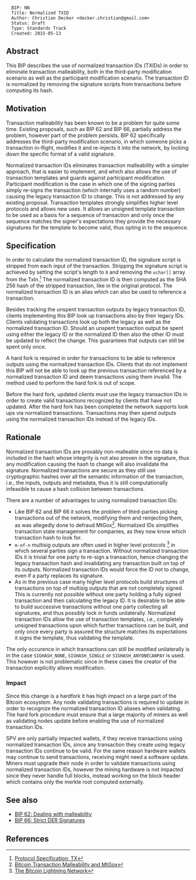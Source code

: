 <pre>
  BIP: NN
  Title: Normalized TXID
  Author: Christian Decker <decker.christian@gmail.com>
  Status: Draft
  Type: Standards Track
  Created: 2015-05-13
</pre>
== Abstract ==

This BIP describes the use of normalized transaction IDs (TXIDs) in order to eliminate transaction malleability, both in the third-party modification scenario as well as the participant modification scenario. The transaction ID is normalized by removing the signature scripts from transactions before computing its hash.

== Motivation ==

Transaction malleability has been known to be a problem for quite some time. Existing proposals, such as BIP 62 and BIP 66, partially address the problem, however part of the problem persists. BIP 62 specifically addresses the third-party modification scenario, in which someone picks a transaction in-flight, modifies it and re-injects it into the network, by locking down the specific format of a valid signature.

Normalized transaction IDs eliminates transaction malleability with a simpler approach, that is easier to implement, and which also allows the use of transaction templates and guards against participant modification. Participant modification is the case in which one of the signing parties simply re-signs the transaction (which internally uses a random number) causing the legacy transaction ID to change. This is not addressed by any existing proposal. Transaction templates strongly simplifies higher level protocols and allows new uses. It allows an unsigned template transaction to be used as a basis for a sequence of transaction and only once the sequence matches the signer's expectations they provide the necessary signatures for the template to become valid, thus opting in to the sequence.

== Specification ==

In order to calculate the normalized transaction ID, the signature script is stripped from each input of the transaction. Stripping the signature script is achieved by setting the script's length to <code>0</code> and removing the <code>uchar[]</code> array from the TxIn.<ref>[[https://en.bitcoin.it/wiki/Protocol_Specification#tx|Protocol Specification: TX]]</ref>
The normalized transaction ID is then computed as the SHA 256 hash of the stripped transaction, like in the original protocol. The normalized transaction ID is an alias which can also be used to reference a transaction.

Besides tracking the unspent transaction outputs by legacy transaction ID, clients implementing this BIP look up transactions also by their legacy IDs. Clients validating transactions look up both the legacy as well as the normalized transaction ID. Should an unspent transaction output be spent using either the legacy ID or the normalized ID then also the other ID must be updated to reflect the change. This guarantees that outputs can still be spent only once. 

A hard fork is required in order for transactions to be able to reference outputs using the normalized transaction IDs. Clients that do not implement this BIP will not be able to look up the previous transaction referenced by a normalized transaction ID and deem transactions using them invalid. The method used to perform the hard fork is out of scope.

Before the hard fork, updated clients must use the legacy transaction IDs in order to create valid transactions recognized by clients that have not updated.
After the hard fork has been completed the network supports look ups via normalized transactions. Transactions may then spend outputs using the normalized transaction IDs instead of the legacy IDs.

== Rationale ==

Normalized transaction IDs are provably non-malleable since no data is included in the hash whose integrity is not also proven in the signature, thus any modification causing the hash to change will also invalidate the signature.
Normalized transactions are secure as they still use cryptographic hashes over all the semantic information of the transaction, i.e., the inputs, outputs and metadata, thus it is still computationally infeasible to cause a hash collision between transactions.

There are a number of advantages to using normalized transaction IDs:

* Like BIP 62 and BIP 66 it solves the problem of third-parties picking transactions out of the network, modifying them and reinjecting them, as was allegedly done to defraud MtGox<ref>[[http://www.tik.ee.ethz.ch/file/7e4a7f3f2991784786037285f4876f5c/malleability.pdf|Bitcoin Transaction Malleability and MtGox]]</ref>. Normalized IDs simplifies transaction state management for companies, as they now know which transaction hash to look for.
* <code>m-of-n</code> multisig outputs are often used in higher level protocols <ref>[[http://lightning.network/lightning-network-paper-DRAFT-0.5.pdf|The Bitcoin Lightning Network]]</ref> in which several parties sign a transaction. Without normalized transaction IDs it is trivial for one party to re-sign a transaction, hence changing the legacy transaction hash and invalidating any transaction built on top of its outputs. Normalized transaction IDs would force the ID not to change, even if a party replaces its signature.
* As in the previous case many higher level protocols build structures of transactions on top of multisig outputs that are not completely signed. This is currently not possible without one party holding a fully signed transaction and then calculating the legacy ID. It is desirable to be able to build successive transactions without one party collecting all signatures, and thus possibly lock in funds unilaterally. Normalized transaction IDs allow the use of transaction templates, i.e., completely unsigned transactions upon which further transactions can be built, and only once every party is assured the structure matches its expectations it signs the template, thus validating the template.

The only occurence in which transactions can still be modified unilaterally is in the case <code>SIGHASH_NONE</code>, <code>SIGHASH_SINGLE</code> or <code>SIGHASH_ANYONECANPAY</code> is used. This however is not problematic since in these cases the creator of the transaction explicitly allows modification.

=== Impact ===

Since this change is a hardfork it has high impact on a large part of the Bitcoin ecosystem. Any node validating transactions is required to update in order to recognize the normalized transaction ID aliases when validating. The hard fork procedure must ensure that a large majority of miners as well as validating nodes update before enabling the use of normalized transaction IDs.

SPV are only partially impacted wallets, if they receive transactions using normalized transaction IDs, since any transaction they create using legacy transaction IDs continue to be valid. For the same reason hardware wallets may continue to send transactions, receiving might need a software update. Miners must upgrade their node in order to validate transactions using normalized transaction IDs, however the mining hardware is not impacted since they never handle full blocks, instead working on the block header which contains only the merkle root computed externally.

== See also ==

* [[bip-0062.mediawiki|BIP 62: Dealing with malleability]]
* [[bip-0066.mediawiki|BIP 66: Strict DER Signatures]]

== References ==
<references>
